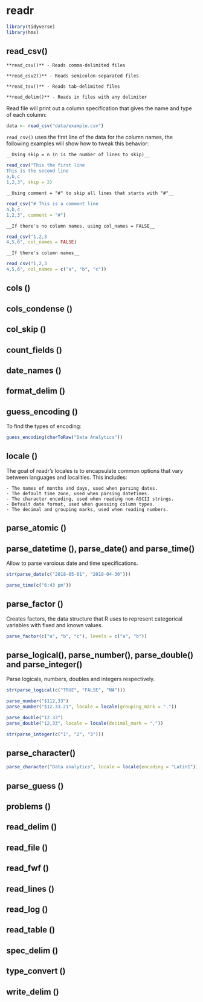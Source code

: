 # readr {#readr}

```r
library(tidyverse)
library(hms)
```
## read_csv()

    **read_csv()** - Reads comma-delimited files

    **read_csv2()** - Reads semicolon-separated files

    **read_tsv()** - Reads tab-delimited files

    **read_delim()** - Reads in files with any delimiter

Read file will print out a column specification that gives the name and type of each column:

```r
data <- read_csv("data/example.csv")
```

`read_csv()` uses the first line of the data for the column names, the following examples will show how to tweak this behavior:

    __Using skip = n (n is the number of lines to skip)__

```r
read_csv("This the first line
This is the second line
a,b,c
1,2,3", skip = 2)
```

    __Using comment = "#" to skip all lines that starts with "#"__

```r
read_csv("# This is a comment line
a,b,c
1,2,3", comment = "#")
```

    __If there's no column names, using col_names = FALSE__

```r
read_csv("1,2,3
4,5,6", col_names = FALSE)
```

    __If there's column names__

```r
read_csv("1,2,3
4,5,6", col_names = c("a", "b", "c"))
```

## cols ()

## cols_condense ()

## col_skip ()

## count_fields ()

## date_names ()

## format_delim ()

## guess_encoding ()

To find the types of encoding:

```r
guess_encoding(charToRaw("Data Analytics"))
```

## locale ()

The goal of readr’s locales is to encapsulate common options that vary between languages and localities. This includes:

    - The names of months and days, used when parsing dates.
    - The default time zone, used when parsing datetimes.
    - The character encoding, used when reading non-ASCII strings.
    - Default date format, used when guessing column types.
    - The decimal and grouping marks, used when reading numbers.

## parse_atomic ()

## parse_datetime (), parse_date() and parse_time()

Allow to parse varoious date and time specifications.

```r
str(parse_date(c("2018-05-01", "2018-04-30")))
```

```r
parse_time(c("6:43 pm"))
```

## parse_factor ()

Creates factors, the data structure that R uses to represent categorical variables with fixed and known values.

```r
parse_factor(c("a", "b", "c"), levels = c("a", "b"))
```

## parse_logical(), parse_number(), parse_double() and parse_integer()

Parse logicals, numbers, doubles and integers respectively.

```r
str(parse_logical(c("TRUE", "FALSE", "NA")))
```

```r
parse_number("$112,33")
parse_number("$12.33.21", locale = locale(grouping_mark = "."))
```

```r
parse_double("12.33")
parse_double("12,33", locale = locale(decimal_mark = ","))
```

```r
str(parse_integer(c("1", "2", "3")))
```

## parse_character()

```r
parse_character("Data analytics", locale = locale(encoding = "Latin1"))
```

## parse_guess ()

## problems ()

## read_delim ()

## read_file ()

## read_fwf ()

## read_lines ()

## read_log ()

## read_table ()

## spec_delim ()

## type_convert ()

## write_delim ()
